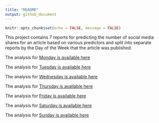 ```yaml
---
title: "README"
output: github_document
---
```


```r
knitr::opts_chunk$set(echo = FALSE, message = FALSE)
```

This project contains 7 reports for predicting the number of social media shares for an article based on various predictors and split into separate reports by the Day of the Week that the article was published.

The analysis for [Monday is available here](https://saararaja.github.io/ST558--Project-2/Reports/Monday_Report.html)

The analysis for [Tuesday is available here](https://saararaja.github.io/ST558--Project-2/Reports/Tuesday_Report.html)

The analysis for [Wednesday is available here](https://saararaja.github.io/ST558--Project-2/Reports/Wednesday_Report.html)

The analysis for [Thursday is available here](https://saararaja.github.io/ST558--Project-2/Reports/Thursday_Report.html)

The analysis for [Friday is available here](https://saararaja.github.io/ST558--Project-2/Reports/Friday_Report.html)

The analysis for [Saturday is available here](https://saararaja.github.io/ST558--Project-2/Reports/Saturday_Report.html)

The analysis for [Sunday is available here](https://saararaja.github.io/ST558--Project-2/Reports/Sunday_Report.html)








